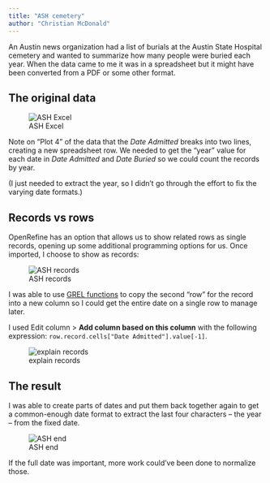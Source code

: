 ```yaml
---
title: "ASH cemetery"
author: "Christian McDonald"
---
```


An Austin news organization had a list of burials at the Austin State Hospital cemetery and wanted to summarize how many people were buried each year. When the data came to me it was in a spreadsheet but it might have been converted from a PDF or some other format.

## The original data

![ASH Excel](img/ash-xlsx.png)

Note on "Plot 4" of the data that the *Date Admitted* breaks into two lines, creating a new spreadsheet row. We needed to get the "year" value for each date in *Date Admitted* and *Date Buried* so we could count the records by year.

(I just needed to extract the year, so I didn't go through the effort to fix the varying date formats.)

## Records vs rows

OpenRefine has an option that allows us to show related rows as single records, opening up some additional programming options for us. Once imported, I choose to show as records:

![ASH records](img/ash-records.png)

I was able to use [GREL functions](https://openrefine.org/docs/manual/grelfunctions) to copy the second "row" for the record into a new column so I could get the entire date on a single row to manage later.

I used Edit column > **Add column based on this column** with the following expression: `row.record.cells["Date Admitted"].value[-1]`.

![explain records](img/ash-explain-records.png)

## The result

I was able to create parts of dates and put them back together again to get a common-enough date format to extract the last four characters -- the year -- from the fixed date.

![ASH end](img/ash-or-end.png)

If the full date was important, more work could've been done to normalize those.
